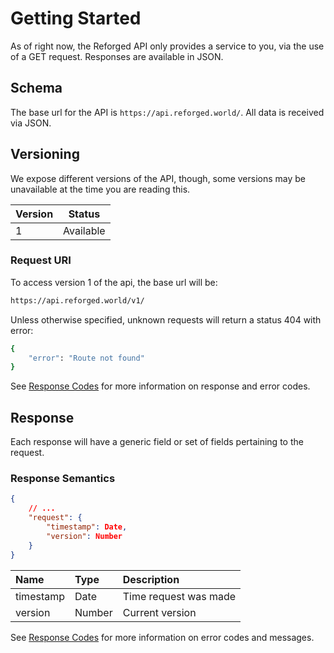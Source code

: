 # Getting Started

As of right now, the Reforged API only provides a service to you, via the use of a GET request. Responses are available in JSON.

## Schema

The base url for the API is `https://api.reforged.world/`. All data is received via JSON.

## Versioning

We expose different versions of the API, though, some versions may be unavailable at the time you are reading this.

| Version |  Status   |
| :------ | :-------: |
| 1       | Available |

### Request URI

To access version 1 of the api, the base url will be:

```bash
https://api.reforged.world/v1/
```

Unless otherwise specified, unknown requests will return a status 404 with error:

```bash
{
    "error": "Route not found"
}
```

See [Response Codes](https://docs.reforged.world/response-codes) for more information on response and error codes.

## Response

Each response will have a generic field or set of fields pertaining to the request.

### Response Semantics

```json
{
    // ...
    "request": {
        "timestamp": Date,
        "version": Number
    }
}
```

| Name      | Type   | Description           |
| :-------- | :----- | :-------------------- |
| timestamp | Date   | Time request was made |
| version   | Number | Current version       |

See [Response Codes](https://docs.reforged.world/response-codes) for more information on error codes and messages.
